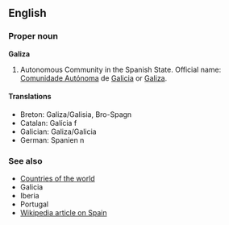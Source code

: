 ==English==

===Proper noun===
'''Galiza'''
#Autonomous Community in the Spanish State. Official name: [[Comunidade Autónoma]] de [[Galicia]] or [[Galiza]].

====Translations====
* Breton: Galiza/Galisia, Bro-Spagn
* Catalan: Galícia f
* Galician: Galiza/Galicia
* German: Spanien n

===See also===
*[[Countries of the world]]
* Galicia
* Iberia
* Portugal
*[[w:Spain|Wikipedia article on Spain]]